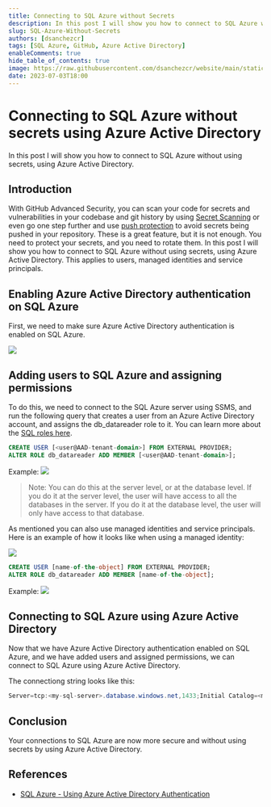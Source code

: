 ```yaml
---
title: Connecting to SQL Azure without Secrets
description: In this post I will show you how to connect to SQL Azure without using secrets, using Azure Active Directory.
slug: SQL-Azure-Without-Secrets
authors: [dsanchezcr]
tags: [SQL Azure, GitHub, Azure Active Directory]
enableComments: true
hide_table_of_contents: true
image: https://raw.githubusercontent.com/dsanchezcr/website/main/static/img/SQLAzureWithoutSecrets/SQLAzureWithoutSecrets.jpg
date: 2023-07-03T18:00
---
```

# Connecting to SQL Azure without secrets using Azure Active Directory

In this post I will show you how to connect to SQL Azure without using secrets, using Azure Active Directory.

<!--truncate-->

## Introduction

With GitHub Advanced Security, you can scan your code for secrets and vulnerabilities in your codebase and git history by using [Secret Scanning](https://docs.github.com/code-security/secret-scanning/about-secret-scanning) or even go one step further and use [push protection](https://docs.github.com/enterprise-cloud@latest/code-security/secret-scanning/protecting-pushes-with-secret-scanning) to avoid secrets being pushed in your repository. These is a great feature, but it is not enough. You need to protect your secrets, and you need to rotate them. In this post I will show you how to connect to SQL Azure without using secrets, using Azure Active Directory. This applies to users, managed identities and service principals.

## Enabling Azure Active Directory authentication on SQL Azure

First, we need to make sure Azure Active Directory authentication is enabled on SQL Azure. 

![](../static/img/SQLAzureWithoutSecrets/AADEnabledSQLServer.jpg)

## Adding users to SQL Azure and assigning permissions

To do this, we need to connect to the SQL Azure server using SSMS, and run the following query that creates a user from an Azure Active Directory account, and assigns the db_datareader role to it. You can learn more about the [SQL roles here](https://learn.microsoft.com/sql/relational-databases/security/authentication-access/database-level-roles?view=sql-server-ver16#fixed-database-roles).

```sql
CREATE USER [<user@AAD-tenant-domain>] FROM EXTERNAL PROVIDER;
ALTER ROLE db_datareader ADD MEMBER [<user@AAD-tenant-domain>];
```

Example:
![](../static/img/SQLAzureWithoutSecrets/AddingUser.jpg)

> Note: You can do this at the server level, or at the database level. If you do it at the server level, the user will have access to all the databases in the server. If you do it at the database level, the user will only have access to that database.

As mentioned you can also use managed identities and service principals. Here is an example of how it looks like when using a managed identity:

![](../static/img/SQLAzureWithoutSecrets/ManagedIdentity.jpg)

```sql
CREATE USER [name-of-the-object] FROM EXTERNAL PROVIDER;
ALTER ROLE db_datareader ADD MEMBER [name-of-the-object];
```

Example:
![](../static/img/SQLAzureWithoutSecrets/AddingManagedIdentity.jpg)

## Connecting to SQL Azure using Azure Active Directory

Now that we have Azure Active Directory authentication enabled on SQL Azure, and we have added users and assigned permissions, we can connect to SQL Azure using Azure Active Directory.

The connectiong string looks like this:

```csharp
Server=tcp:<my-sql-server>.database.windows.net,1433;Initial Catalog=<my-database>;Authentication="Active Directory Integrated";
```

## Conclusion

Your connections to SQL Azure are now more secure and without using secrets by using Azure Active Directory.

## References

- [SQL Azure - Using Azure Active Directory Authentication](https://docs.microsoft.com/azure/azure-sql/database/authentication-aad-overview)